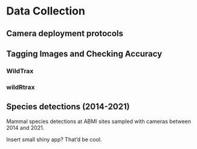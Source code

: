 # Data Collection

## Camera deployment protocols

## Tagging Images and Checking Accuracy

### WildTrax

### wildRtrax

## Species detections (2014-2021)

Mammal species detections at ABMI sites sampled with cameras between 2014 and 2021.

Insert small shiny app? That'd be cool. 


